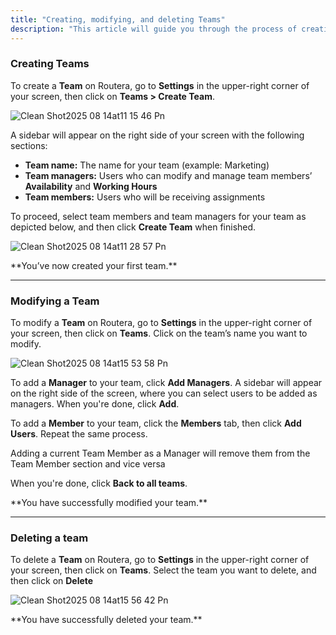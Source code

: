 ```yaml
---
title: "Creating, modifying, and deleting Teams"
description: "This article will guide you through the process of creating teams for your users, setting up managers and team members, and adding or removing users."
---
```


### Creating Teams

To create a **Team** on Routera, go to **Settings** <Icon icon="gear" /> in the upper-right corner of your screen, then click on **Teams \> Create Team**.

![Clean Shot2025 08 14at11 15 46 Pn](/images/CleanShot2025-08-14at11.15.46.png)

A sidebar will appear on the right side of your screen with the following sections:

- **Team name:** The name for your team (example: Marketing)
- **Team managers:** Users who can modify and manage team members’ **Availability** and **Working Hours**
- **Team members:** Users who will be receiving assignments

To proceed, select team members and team managers for your team as depicted below, and then click **Create Team** when finished.

![Clean Shot2025 08 14at11 28 57 Pn](/images/CleanShot2025-08-14at11.28.57.png)

<Check>
  **You’ve now created your first team.**
</Check>

---

### Modifying a Team

To modify a **Team** on Routera, go to **Settings** <Icon icon="gear" /> in the upper-right corner of your screen, then click on **Teams**. Click on the team’s name you want to modify.

![Clean Shot2025 08 14at15 53 58 Pn](/images/CleanShot2025-08-14at15.53.58.png)

To add a **Manager** to your team, click **Add Managers**. A sidebar will appear on the right side of the screen, where you can select users to be added as managers. When you're done, click **Add**.

To add a **Member** to your team, click the **Members** tab, then click **Add Users**. Repeat the same process.

<Note>
  Adding a current Team Member as a Manager will remove them from the Team Member section and vice versa
</Note>

When you're done, click <Icon icon="arrow-left" /> **Back to all teams**.

<Check>
  **You have successfully modified your team.**
</Check>

---

### Deleting a team

To delete a **Team** on Routera, go to **Settings** <Icon icon="gear" /> in the upper-right corner of your screen, then click on **Teams**. Select the team you want to delete, and then click on **Delete** <Icon icon="trash-can" />

![Clean Shot2025 08 14at15 56 42 Pn](/images/CleanShot2025-08-14at15.56.42.png)

<Check>
  **You have successfully deleted your team.**
</Check>